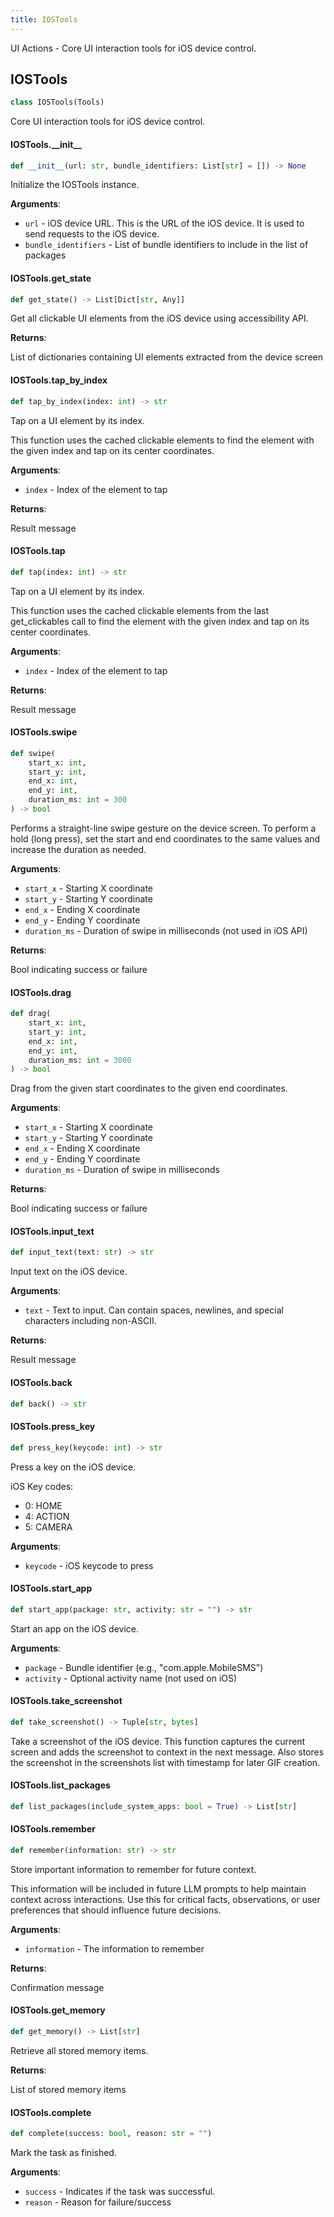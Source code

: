 ```yaml
---
title: IOSTools
---
```


UI Actions - Core UI interaction tools for iOS device control.

<a id="droidrun.tools.ios.IOSTools"></a>

## IOSTools

```python
class IOSTools(Tools)
```

Core UI interaction tools for iOS device control.

<a id="droidrun.tools.ios.IOSTools.__init__"></a>

#### IOSTools.\_\_init\_\_

```python
def __init__(url: str, bundle_identifiers: List[str] = []) -> None
```

Initialize the IOSTools instance.

**Arguments**:

- `url` - iOS device URL. This is the URL of the iOS device. It is used to send requests to the iOS device.
- `bundle_identifiers` - List of bundle identifiers to include in the list of packages

<a id="droidrun.tools.ios.IOSTools.get_state"></a>

#### IOSTools.get\_state

```python
def get_state() -> List[Dict[str, Any]]
```

Get all clickable UI elements from the iOS device using accessibility API.

**Returns**:

  List of dictionaries containing UI elements extracted from the device screen

<a id="droidrun.tools.ios.IOSTools.tap_by_index"></a>

#### IOSTools.tap\_by\_index

```python
def tap_by_index(index: int) -> str
```

Tap on a UI element by its index.

This function uses the cached clickable elements
to find the element with the given index and tap on its center coordinates.

**Arguments**:

- `index` - Index of the element to tap
  

**Returns**:

  Result message

<a id="droidrun.tools.ios.IOSTools.tap"></a>

#### IOSTools.tap

```python
def tap(index: int) -> str
```

Tap on a UI element by its index.

This function uses the cached clickable elements from the last get_clickables call
to find the element with the given index and tap on its center coordinates.

**Arguments**:

- `index` - Index of the element to tap
  

**Returns**:

  Result message

<a id="droidrun.tools.ios.IOSTools.swipe"></a>

#### IOSTools.swipe

```python
def swipe(
    start_x: int,
    start_y: int,
    end_x: int,
    end_y: int,
    duration_ms: int = 300
) -> bool
```

Performs a straight-line swipe gesture on the device screen.
To perform a hold (long press), set the start and end coordinates to the same values and increase the duration as needed.

**Arguments**:

- `start_x` - Starting X coordinate
- `start_y` - Starting Y coordinate
- `end_x` - Ending X coordinate
- `end_y` - Ending Y coordinate
- `duration_ms` - Duration of swipe in milliseconds (not used in iOS API)

**Returns**:

  Bool indicating success or failure

<a id="droidrun.tools.ios.IOSTools.drag"></a>

#### IOSTools.drag

```python
def drag(
    start_x: int,
    start_y: int,
    end_x: int,
    end_y: int,
    duration_ms: int = 3000
) -> bool
```

Drag from the given start coordinates to the given end coordinates.

**Arguments**:

- `start_x` - Starting X coordinate
- `start_y` - Starting Y coordinate
- `end_x` - Ending X coordinate
- `end_y` - Ending Y coordinate
- `duration_ms` - Duration of swipe in milliseconds

**Returns**:

  Bool indicating success or failure

<a id="droidrun.tools.ios.IOSTools.input_text"></a>

#### IOSTools.input\_text

```python
def input_text(text: str) -> str
```

Input text on the iOS device.

**Arguments**:

- `text` - Text to input. Can contain spaces, newlines, and special characters including non-ASCII.
  

**Returns**:

  Result message

<a id="droidrun.tools.ios.IOSTools.back"></a>

#### IOSTools.back

```python
def back() -> str
```

<a id="droidrun.tools.ios.IOSTools.press_key"></a>

#### IOSTools.press\_key

```python
def press_key(keycode: int) -> str
```

Press a key on the iOS device.

iOS Key codes:
- 0: HOME
- 4: ACTION
- 5: CAMERA

**Arguments**:

- `keycode` - iOS keycode to press

<a id="droidrun.tools.ios.IOSTools.start_app"></a>

#### IOSTools.start\_app

```python
def start_app(package: str, activity: str = "") -> str
```

Start an app on the iOS device.

**Arguments**:

- `package` - Bundle identifier (e.g., "com.apple.MobileSMS")
- `activity` - Optional activity name (not used on iOS)

<a id="droidrun.tools.ios.IOSTools.take_screenshot"></a>

#### IOSTools.take\_screenshot

```python
def take_screenshot() -> Tuple[str, bytes]
```

Take a screenshot of the iOS device.
This function captures the current screen and adds the screenshot to context in the next message.
Also stores the screenshot in the screenshots list with timestamp for later GIF creation.

<a id="droidrun.tools.ios.IOSTools.list_packages"></a>

#### IOSTools.list\_packages

```python
def list_packages(include_system_apps: bool = True) -> List[str]
```

<a id="droidrun.tools.ios.IOSTools.remember"></a>

#### IOSTools.remember

```python
def remember(information: str) -> str
```

Store important information to remember for future context.

This information will be included in future LLM prompts to help maintain context
across interactions. Use this for critical facts, observations, or user preferences
that should influence future decisions.

**Arguments**:

- `information` - The information to remember
  

**Returns**:

  Confirmation message

<a id="droidrun.tools.ios.IOSTools.get_memory"></a>

#### IOSTools.get\_memory

```python
def get_memory() -> List[str]
```

Retrieve all stored memory items.

**Returns**:

  List of stored memory items

<a id="droidrun.tools.ios.IOSTools.complete"></a>

#### IOSTools.complete

```python
def complete(success: bool, reason: str = "")
```

Mark the task as finished.

**Arguments**:

- `success` - Indicates if the task was successful.
- `reason` - Reason for failure/success

